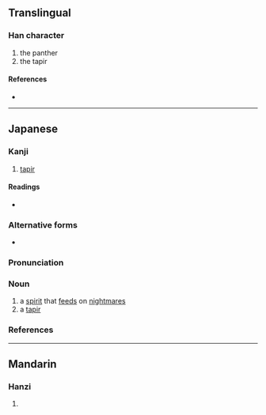 {{character info/new}}
==Translingual==

===Han character===
{{Han char|rn=94|rad=犬|as=11|sn=14|four=|canj=KHTAK|ids=⿰犭莫}}

# the panther
# the tapir

====References====
* {{Han ref|kx=0717.300|dkj=20638|dj=1129.080|hdz=21362.040|uh=734F|ud=29519}}

----

==Japanese==

===Kanji===
{{ja-kanji|grade=|rs=犬11}}

# [[tapir]]

====Readings====
{{ja-kanjitab|ばく|yomi=o}}
* {{ja-readings|kanon=ばく|goon=みゃく}}

===Alternative forms===
* {{ja-l|貘}}

===Pronunciation===
{{swp|lang=ja}}
{{swp|バク|lang=ja}}
{{swp|Baku (spirit)}}
{{ja-pron|ばく|acc=a|acc_ref=NHK,DJR|y=ko}}

===Noun===
{{ja-noun|ばく|バク}}

# a [[spirit]] that [[feed]]s on [[nightmare]]s
# a [[tapir]]

===References===
<references/>

{{topics|ja|Mythological creatures|Japanese mythology|Odd-toed ungulates|sort=はく'}}

----

==Mandarin==

===Hanzi===
{{cmn-hanzi|pin=[[mú]] ([[mu2]])|wg=mu<sup>2</sup>}}

# {{defn|lang=cmn|sort=犬11}}